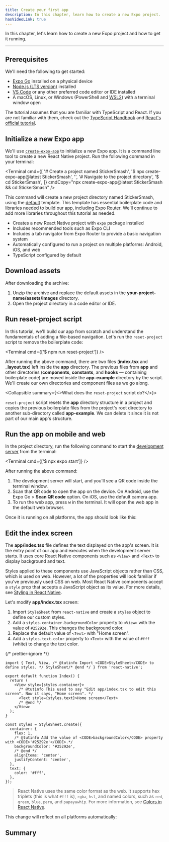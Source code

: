 ```yaml
---
title: Create your first app
description: In this chapter, learn how to create a new Expo project.
hasVideoLink: true
---
```




In this chapter, let's learn how to create a new Expo project and how to get it running.

<VideoBoxLink videoId="m1-bc53EGh8" title="Watch: Creating your first universal Expo app" />

---

## Prerequisites

We'll need the following to get started:

- [Expo Go](https://expo.dev/go) installed on a physical device
- [Node.js (LTS version)](https://nodejs.org/en) installed
- [VS Code](https://code.visualstudio.com/) or any other preferred code editor or IDE installed
- A macOS, Linux, or Windows (PowerShell and [WSL2](https://expo.fyi/wsl)) with a terminal window open

The tutorial assumes that you are familiar with TypeScript and React. If you are not familiar with them, check out the [TypeScript Handbook](https://www.typescriptlang.org/docs/handbook/2/everyday-types.html) and [React's official tutorial](https://react.dev/learn).

<Step label="1">

## Initialize a new Expo app

We'll use [`create-expo-app`](/more/create-expo/) to initialize a new Expo app. It is a command line tool to create a new React Native project. Run the following command in your terminal:

<Terminal
  cmd={[
    '# Create a project named StickerSmash',
    '$ npx create-expo-app@latest StickerSmash',
    '',
    '# Navigate to the project directory',
    '$ cd StickerSmash',
  ]}
  cmdCopy="npx create-expo-app@latest StickerSmash && cd StickerSmash"
/>

This command will create a new project directory named StickerSmash, using the [default](/more/create-expo/#--template) template. This template has essential boilerplate code and libraries needed to build our app, including Expo Router. We'll continue to add more libraries throughout this tutorial as needed.

<Collapsible summary="Benefits of using the default template">

- Creates a new React Native project with `expo` package installed
- Includes recommended tools such as Expo CLI
- Includes a tab navigator from Expo Router to provide a basic navigation system
- Automatically configured to run a project on multiple platforms: Android, iOS, and web
- TypeScript configured by default

</Collapsible>

</Step>

<Step label="2">

## Download assets

<BoxLink
  title="Download assets archive"
  Icon={Download03Icon}
  description="We'll be using these assets throughout this tutorial."
  href="/static/images/tutorial/sticker-smash-assets.zip"
/>

After downloading the archive:

1. Unzip the archive and replace the default assets in the **your-project-name/assets/images** directory.
2. Open the project directory in a code editor or IDE.

</Step>

<Step label="3">

## Run reset-project script

In this tutorial, we'll build our app from scratch and understand the fundamentals of adding a file-based navigation. Let's run the `reset-project` script to remove the boilerplate code:

<Terminal cmd={['$ npm run reset-project']} />

After running the above command, there are two files (**index.tsx** and **\_layout.tsx**) left inside the **app** directory. The previous files from **app** and other directories (**components**, **constants**, and **hooks** &mdash; containing boilerplate code) are moved inside the **app-example** directory by the script. We'll create our own directories and component files as we go along.

<Collapsible summary={<>What does the <CODE>reset-project</CODE> script do?</>}>

`reset-project` script resets the **app** directory structure in a project and copies the previous boilerplate files from the project's root directory to another sub-directory called **app-example**. We can delete it since it is not part of our main app's structure.

</Collapsible>

</Step>

<Step label="4">

## Run the app on mobile and web

In the project directory, run the following command to start the [development server](/more/glossary-of-terms/#development-server) from the terminal:

<Terminal cmd={['$ npx expo start']} />

After running the above command:

1. The development server will start, and you'll see a QR code inside the terminal window.
2. Scan that QR code to open the app on the device. On Android, use the Expo Go > **Scan QR code** option. On iOS, use the default camera app.
3. To run the web app, press <kbd>w</kbd> in the terminal. It will open the web app in the default web browser.

Once it is running on all platforms, the app should look like this:

<ContentSpotlight
  alt="App running on all platforms"
  src="/static/images/tutorial/01-app-running-on-all-platforms.png"
  className="max-w-[720px]"
/>

</Step>

<Step label="5">

## Edit the index screen

The **app/index.tsx** file defines the text displayed on the app's screen. It is the entry point of our app and executes when the development server starts. It uses core React Native components such as `<View>` and `<Text>` to display background and text.

Styles applied to these components use JavaScript objects rather than CSS, which is used on web. However, a lot of the properties will look familiar if you've previously used CSS on web. Most React Native components accept a `style` prop that accepts a JavaScript object as its value. For more details, see [Styling in React Native](https://reactnative.dev/docs/style).

Let's modify **app/index.tsx** screen:

1. Import `StyleSheet` from `react-native` and create a `styles` object to define our custom styles.
2. Add a `styles.container.backgroundColor` property to `<View>` with the value of `#25292e`. This changes the background color.
3. Replace the default value of `<Text>` with "Home screen".
4. Add a `styles.text.color` property to `<Text>` with the value of `#fff` (white) to change the text color.

{/* prettier-ignore */}
```tsx app/index.tsx|collapseHeight=340
import { Text, View, /* @tutinfo Import <CODE>StyleSheet</CODE> to define styles. */ StyleSheet/* @end */ } from 'react-native';

export default function Index() {
  return (
    <View style={styles.container}>
      /* @tutinfo This used to say "Edit app/index.tsx to edit this screen". Now it says, "Home screen". */
      <Text style={styles.text}>Home screen</Text>
      /* @end */
    </View>
  );
}

const styles = StyleSheet.create({
  container: {
    flex: 1,
    /* @tutinfo Add the value of <CODE>backgroundColor</CODE> property with <CODE>'#25292e'</CODE>.*/
    backgroundColor: '#25292e',
    /* @end */
    alignItems: 'center',
    justifyContent: 'center',
  },
  text: {
    color: '#fff',
  },
});
```

> React Native uses the same color format as the web. It supports hex triplets (this is what `#fff` is), `rgba`, `hsl`, and named colors, such as `red`, `green`, `blue`, `peru`, and `papayawhip`. For more information, see [Colors in React Native](https://reactnative.dev/docs/colors).

This change will reflect on all platforms automatically:

<ContentSpotlight
  alt="App with updated text and background color"
  src="/static/images/tutorial/02-index-screen-changes.png"
  className="max-w-[720px]"
/>

</Step>

## Summary

<ProgressTracker
  currentChapterIndex={0}
  name="GET_STARTED"
  summary="We've successfully created a new Expo project, used React Native core components, and are ready to develop our StickerSmash app."
  nextChapterDescription="In the next chapter, we will learn how to add a stack and a tab navigator to our app."
  nextChapterTitle="Add navigation"
  nextChapterLink="/tutorial/add-navigation/"
/>
